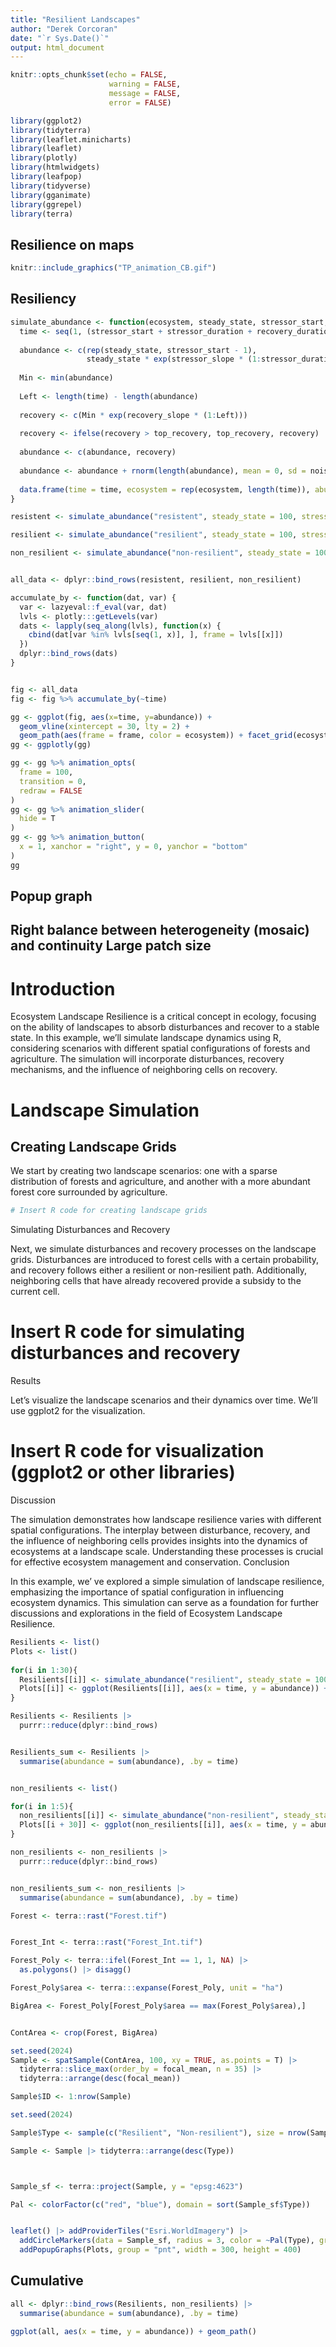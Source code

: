 ```yaml
---
title: "Resilient Landscapes"
author: "Derek Corcoran"
date: "`r Sys.Date()`"
output: html_document
---
```


```r
knitr::opts_chunk$set(echo = FALSE,
                      warning = FALSE,
                      message = FALSE,
                      error = FALSE)

library(ggplot2)
library(tidyterra)
library(leaflet.minicharts)
library(leaflet)
library(plotly)
library(htmlwidgets)
library(leafpop)
library(tidyverse)
library(gganimate)
library(ggrepel)
library(terra)
```

## Resilience on maps


```r
knitr::include_graphics("TP_animation_CB.gif")
```


## Resiliency

```r
simulate_abundance <- function(ecosystem, steady_state, stressor_start, stressor_duration, stressor_slope = -0.1, recovery_duration, recovery_slope = 0.1, top_recovery = 100, noise = 2) {
  time <- seq(1, (stressor_start + stressor_duration + recovery_duration))
  
  abundance <- c(rep(steady_state, stressor_start - 1),
                 steady_state * exp(stressor_slope * (1:stressor_duration)))
  
  Min <- min(abundance)
  
  Left <- length(time) - length(abundance)
  
  recovery <- c(Min * exp(recovery_slope * (1:Left)))
  
  recovery <- ifelse(recovery > top_recovery, top_recovery, recovery)
  
  abundance <- c(abundance, recovery)
  
  abundance <- abundance + rnorm(length(abundance), mean = 0, sd = noise)
  
  data.frame(time = time, ecosystem = rep(ecosystem, length(time)), abundance = abundance, stressor_duration = stressor_duration, stressor_slope = stressor_slope, recovery_slope = recovery_slope)
}

resistent <- simulate_abundance("resistent", steady_state = 100, stressor_start = 31, stressor_duration = 2, stressor_slope = -0.05, recovery_slope = 0.1,recovery_duration = 67)

resilient <- simulate_abundance("resilient", steady_state = 100, stressor_start = 31, stressor_duration = 10, recovery_duration = 59,  stressor_slope = -0.05, recovery_slope = 0.1)

non_resilient <- simulate_abundance("non-resilient", steady_state = 100, stressor_start = 31, stressor_duration = 10, recovery_duration = 59,  stressor_slope = -0.05, recovery_slope = 0.04,  top_recovery = 70)


all_data <- dplyr::bind_rows(resistent, resilient, non_resilient)

accumulate_by <- function(dat, var) {
  var <- lazyeval::f_eval(var, dat)
  lvls <- plotly:::getLevels(var)
  dats <- lapply(seq_along(lvls), function(x) {
    cbind(dat[var %in% lvls[seq(1, x)], ], frame = lvls[[x]])
  })
  dplyr::bind_rows(dats)
}


fig <- all_data
fig <- fig %>% accumulate_by(~time)

gg <- ggplot(fig, aes(x=time, y=abundance)) +
  geom_vline(xintercept = 30, lty = 2) +
  geom_path(aes(frame = frame, color = ecosystem)) + facet_grid(ecosystem~.) + theme_bw() + theme(legend.position = "none")
gg <- ggplotly(gg)

gg <- gg %>% animation_opts(
  frame = 100, 
  transition = 0, 
  redraw = FALSE
)
gg <- gg %>% animation_slider(
  hide = T
)
gg <- gg %>% animation_button(
  x = 1, xanchor = "right", y = 0, yanchor = "bottom"
)
gg
```

## Popup graph



## Right balance between heterogeneity (mosaic) and continuity Large patch size


# Introduction

Ecosystem Landscape Resilience is a critical concept in ecology, focusing on the ability of landscapes to absorb disturbances and recover to a stable state. In this example, we'll simulate landscape dynamics using R, considering scenarios with different spatial configurations of forests and agriculture. The simulation will incorporate disturbances, recovery mechanisms, and the influence of neighboring cells on recovery.

# Landscape Simulation

## Creating Landscape Grids

We start by creating two landscape scenarios: one with a sparse distribution of forests and agriculture, and another with a more abundant forest core surrounded by agriculture.

```r
# Insert R code for creating landscape grids
```

Simulating Disturbances and Recovery

Next, we simulate disturbances and recovery processes on the landscape grids. Disturbances are introduced to forest cells with a certain probability, and recovery follows either a resilient or non-resilient path. Additionally, neighboring cells that have already recovered provide a subsidy to the current cell.


# Insert R code for simulating disturbances and recovery

Results

Let's visualize the landscape scenarios and their dynamics over time. We'll use ggplot2 for the visualization.



# Insert R code for visualization (ggplot2 or other libraries)

Discussion

The simulation demonstrates how landscape resilience varies with different spatial configurations. The interplay between disturbance, recovery, and the influence of neighboring cells provides insights into the dynamics of ecosystems at a landscape scale. Understanding these processes is crucial for effective ecosystem management and conservation.
Conclusion

In this example, we' ve explored a simple simulation of landscape resilience, emphasizing the importance of spatial configuration in influencing ecosystem dynamics. This simulation can serve as a foundation for further discussions and explorations in the field of Ecosystem Landscape Resilience.


```r
Resilients <- list()
Plots <- list()
  
for(i in 1:30){
  Resilients[[i]] <- simulate_abundance("resilient", steady_state = 100, stressor_start = 31, stressor_duration = 10, recovery_duration = 59,  stressor_slope = -0.05, recovery_slope = 0.1)
  Plots[[i]] <- ggplot(Resilients[[i]], aes(x = time, y = abundance)) + geom_path() + theme_bw()
}

Resilients <- Resilients |> 
  purrr::reduce(dplyr::bind_rows)


Resilients_sum <- Resilients |> 
  summarise(abundance = sum(abundance), .by = time)


non_resilients <- list()

for(i in 1:5){
  non_resilients[[i]] <- simulate_abundance("non-resilient", steady_state = 100, stressor_start = 31, stressor_duration = 10, recovery_duration = 59,  stressor_slope = -0.05, recovery_slope = 0.04,  top_recovery = 70)
  Plots[[i + 30]] <- ggplot(non_resilients[[i]], aes(x = time, y = abundance)) + geom_path() + theme_bw()
}

non_resilients <- non_resilients |> 
  purrr::reduce(dplyr::bind_rows)


non_resilients_sum <- non_resilients |> 
  summarise(abundance = sum(abundance), .by = time)

Forest <- terra::rast("Forest.tif")


Forest_Int <- terra::rast("Forest_Int.tif")

Forest_Poly <- terra::ifel(Forest_Int == 1, 1, NA) |> 
  as.polygons() |> disagg()

Forest_Poly$area <- terra:::expanse(Forest_Poly, unit = "ha")

BigArea <- Forest_Poly[Forest_Poly$area == max(Forest_Poly$area),]


ContArea <- crop(Forest, BigArea)

set.seed(2024)
Sample <- spatSample(ContArea, 100, xy = TRUE, as.points = T) |> 
  tidyterra::slice_max(order_by = focal_mean, n = 35) |> 
  tidyterra::arrange(desc(focal_mean)) 

Sample$ID <- 1:nrow(Sample)

set.seed(2024)

Sample$Type <- sample(c("Resilient", "Non-resilient"), size = nrow(Sample), replace = T, prob = c(0.85, 0.15))

Sample <- Sample |> tidyterra::arrange(desc(Type))



Sample_sf <- terra::project(Sample, y = "epsg:4623")

Pal <- colorFactor(c("red", "blue"), domain = sort(Sample_sf$Type))


leaflet() |> addProviderTiles("Esri.WorldImagery") |> 
  addCircleMarkers(data = Sample_sf, radius = 3, color = ~Pal(Type), group = "pnt") |> 
  addPopupGraphs(Plots, group = "pnt", width = 300, height = 400)

```

## Cumulative

```r
all <- dplyr::bind_rows(Resilients, non_resilients) |> 
  summarise(abundance = sum(abundance), .by = time)

ggplot(all, aes(x = time, y = abundance)) + geom_path()
```

